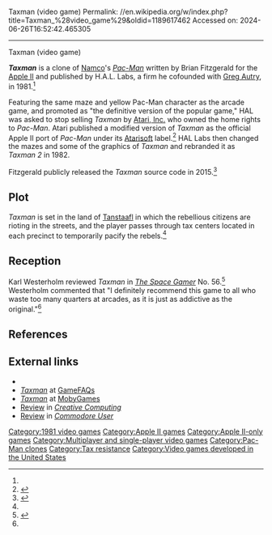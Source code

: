 Taxman (video game)
Permalink: //en.wikipedia.org/w/index.php?title=Taxman_%28video_game%29&oldid=1189617462
Accessed on: 2024-06-26T16:52:42.465305



------
Taxman (video game)
{{Infobox video game
| title = Taxman
| image = Apple II Taxman.jpg
| caption = Manual cover art
| developer = 
| publisher = H.A.L. Labs
| programmer = Brian Fitzgerald<ref name=giantlist>{{cite web |last1=Hague |first1=James |title=The Giant List of Retro Game Programmers |url=https://dadgum.com/giantlist/}}</ref>
| platforms = [[Apple II]]
| released = [[1981 in video gaming|1981]]
| genre = [[List of maze video games|Maze]]
| modes = [[Single-player video game|Single-player]], [[Multiplayer video game|multiplayer]] <small>(up to five players)</small>
}}

'''''Taxman''''' is a clone of [[Namco]]'s ''[[Pac-Man]]'' written by Brian Fitzgerald for the [[Apple II]] and published by H.A.L. Labs, a firm he cofounded with [[Greg Autry]], in 1981.<ref name=giantlist/>

Featuring the same maze and yellow Pac-Man character as the arcade game, and promoted as "the definitive version of the popular game," HAL was asked to stop selling ''Taxman'' by [[Atari, Inc.]] who owned the home rights to ''Pac-Man''. Atari published a modified version of ''Taxman'' as the official Apple II port of ''Pac-Man'' under its [[Atarisoft]] label.<ref name="fossils">{{cite web |title=Taxman |url=http://www.thelogbook.com/phosphor/1981/taxman-apple/ |website=Phosphor Dot Fossils |access-date=2018-08-25 |archive-date=2018-08-26 |archive-url=https://web.archive.org/web/20180826043905/http://www.thelogbook.com/phosphor/1981/taxman-apple/ |url-status=dead }}</ref> HAL Labs then changed the mazes and some of the graphics of ''Taxman'' and rebranded it as ''Taxman 2'' in 1982.

Fitzgerald publicly released the ''Taxman'' source code in 2015.<ref>{{cite web |title=Source Code to TAXMAN to be Released |url=https://www.callapple.org/vintage-apple-computers/apple-ii/source-code-to-be-taxman-released/ |website=Call A.P.P.L.E. |date=August 7, 2015}}</ref>

==Plot==
''Taxman'' is set in the land of [[No such thing as a free lunch|Tanstaafl]] in which the rebellious citizens are rioting in the streets, and the player passes through tax centers located in each precinct to temporarily pacify the rebels.<ref name="SG"/>

==Reception==
Karl Westerholm reviewed ''Taxman'' in ''[[The Space Gamer]]'' No. 56.<ref name="SG">{{cite journal|last=Westerholm |first=Karl |date=October 1982 |title=Capsule Reviews|journal=[[The Space Gamer]]|publisher=[[Steve Jackson Games]]|issue=56|pages=36}}</ref> Westerholm commented that "I definitely recommend this game to all who waste too many quarters at arcades, as it is just as addictive as the original."<ref name="SG"/>

==References==
{{reflist}}

== External links ==
* {{internet archive game|a2_Taxman_1981_H.A.L._Labs_m_keyset}}
* [https://gamefaqs.gamespot.com/appleii/565992-taxman ''Taxman''] at [[GameFAQs]]
* [http://www.mobygames.com/game/apple2/taxman ''Taxman''] at [[MobyGames]]
*[https://archive.org/details/creativecomputing-1982-08/page/n31/mode/2up Review] in ''[[Creative Computing]]''
*[https://archive.org/details/Commodore_User_Magazine_Issue_010/page/76/mode/2up Review] in ''[[Commodore User]]''

{{Portal bar|1980s|United States|Video games}}

[[Category:1981 video games]]
[[Category:Apple II games]]
[[Category:Apple II-only games]]
[[Category:Multiplayer and single-player video games]]
[[Category:Pac-Man clones]]
[[Category:Tax resistance]]
[[Category:Video games developed in the United States]]